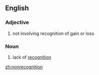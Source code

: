 ==English==

===Adjective===
{{en-adj|-}}

# {{context|taxes}} not involving recognition of gain or loss

===Noun===
{{en-noun|-}}

# lack of [[recognition]]

[[zh:nonrecognition]]